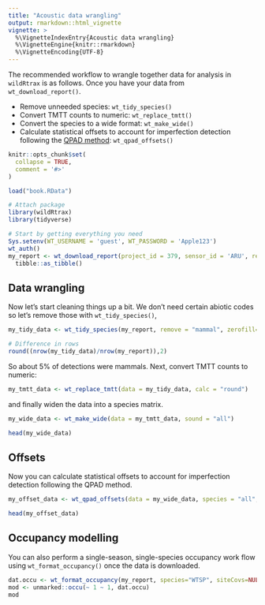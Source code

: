 ```yaml
---
title: "Acoustic data wrangling"
output: rmarkdown::html_vignette
vignette: >
  %\VignetteIndexEntry{Acoustic data wrangling}
  %\VignetteEngine{knitr::rmarkdown}
  %\VignetteEncoding{UTF-8}
---
```


The recommended workflow to wrangle together data for analysis in `wildRtrax` is as follows. Once you have your data from `wt_download_report()`.

- Remove unneeded species: `wt_tidy_species()`
- Convert TMTT counts to numeric: `wt_replace_tmtt()`
- Convert the species to a wide format: `wt_make_wide()`
- Calculate statistical offsets to account for imperfection detection following the [QPAD method](https://besjournals.onlinelibrary.wiley.com/doi/full/10.1111/2041-210X.12106): `wt_qpad_offsets()`

```r
knitr::opts_chunk$set(
  collapse = TRUE,
  comment = '#>'
)

load("book.RData")
```

```r
# Attach package
library(wildRtrax)
library(tidyverse)
```

```r
# Start by getting everything you need
Sys.setenv(WT_USERNAME = 'guest', WT_PASSWORD = 'Apple123')
wt_auth()
my_report <- wt_download_report(project_id = 379, sensor_id = 'ARU', reports = "main", weather_cols = F) %>%
  tibble::as_tibble()
```

## Data wrangling

Now let's start cleaning things up a bit. We don't need certain abiotic codes so let's remove those with `wt_tidy_species()`,

```r
my_tidy_data <- wt_tidy_species(my_report, remove = "mammal", zerofill=F)

# Difference in rows
round((nrow(my_tidy_data)/nrow(my_report)),2)
```


So about 5% of detections were mammals. Next, convert TMTT counts to numeric:

```r
my_tmtt_data <- wt_replace_tmtt(data = my_tidy_data, calc = "round")

```

and finally widen the data into a species matrix.

```r
my_wide_data <- wt_make_wide(data = my_tmtt_data, sound = "all")

head(my_wide_data)

```

## Offsets

Now you can calculate statistical offsets to account for imperfection detection following the QPAD method.

```r
my_offset_data <- wt_qpad_offsets(data = my_wide_data, species = "all", version = 3, together = TRUE)

head(my_offset_data)

```

## Occupancy modelling

You can also perform a single-season, single-species occupancy work flow using `wt_format_occupancy()` once the data is downloaded.

```r
dat.occu <- wt_format_occupancy(my_report, species="WTSP", siteCovs=NULL)
mod <- unmarked::occu(~ 1 ~ 1, dat.occu)
mod

```
